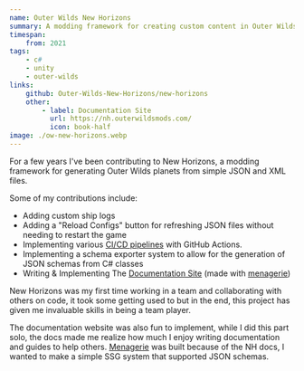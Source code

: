 ```yaml
---
name: Outer Wilds New Horizons
summary: A modding framework for creating custom content in Outer Wilds
timespan:
    from: 2021
tags:
    - c#
    - unity
    - outer-wilds
links:
    github: Outer-Wilds-New-Horizons/new-horizons
    other:
        - label: Documentation Site
          url: https://nh.outerwildsmods.com/
          icon: book-half
image: ./ow-new-horizons.webp
---
```



For a few years I've been contributing to New Horizons,
a modding framework for generating Outer Wilds planets from simple JSON and XML files.

Some of my contributions include:

-   Adding custom ship logs
-   Adding a "Reload Configs" button for refreshing JSON files without needing to
    restart the game
-   Implementing various
    [CI/CD pipelines](https://github.com/Outer-Wilds-New-Horizons/new-horizons/tree/main/.github/workflows)
    with GitHub Actions.
-   Implementing a schema exporter system to allow for the generation of JSON schemas
    from C# classes
-   Writing & Implementing The
    [Documentation Site](https://nh.outerwildsmods.com/) (made with [menagerie](/projects/menagerie))

New Horizons was my first time working in a team and collaborating with others
on code, it took some getting used to but in the end, this project has given
me invaluable skills in being a team player.

The documentation website was also fun to implement, while I did
this part solo, the docs made me realize how much I enjoy writing
documentation and guides to help others. [Menagerie](/projects/menagerie) was
built because of the NH docs, I wanted to make a simple SSG system that supported
JSON schemas.
